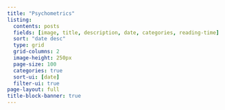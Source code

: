 ```yaml
---
title: "Psychometrics"
listing:
  contents: posts
  fields: [image, title, description, date, categories, reading-time]
  sort: "date desc"
  type: grid 
  grid-columns: 2
  image-height: 250px
  page-size: 100
  categories: true
  sort-ui: [date]
  filter-ui: true
page-layout: full
title-block-banner: true
---
```

